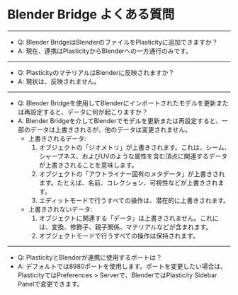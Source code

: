 # Blender Bridge よくある質問

----
- Q: Blender BridgeはBlenderのファイルをPlasticityに追加できますか？
- A: 現在、連携はPlasticityからBlenderへの一方通行のみです。
----
- Q: PlasticityのマテリアルはBlenderに反映されますか？
- A: 現状は、反映されません。
----
- Q: Blender Bridgeを使用してBlenderにインポートされたモデルを更新または再設定すると、データに何が起こりますか？
- A: Blender Bridgeを介してBlenderでモデルを更新または再設定すると、一部のデータは上書きされるが、他のデータは変更されません。
    - 上書きされるデータ:
        1. オブジェクトの「ジオメトリ」が上書きされます。これは、シーム、シャープネス、およびUVのような属性を含む頂点に関連するデータが上書きされることを意味します。
        2. オブジェクトの「アウトライナー固有のメタデータ」が上書きされます。たとえば、名前、コレクション、可視性などが上書きされます。
        3. エディットモードで行うすべての操作は、潜在的に上書きされます。
    - 上書きされないデータ:
        1. オブジェクトに関連する「データ」は上書きされません。これには、変換、修飾子、親子関係、マテリアルなどが含まれます。
        2. オブジェクトモードで行うすべての操作は保持されます。
----
- Q: PlasticityとBlenderが連携に使用するポートは？
- A: デフォルトでは8980ポートを使用します。ポートを変更したい場合は、PlasticityではPreferences > Serverで、BlenderではPlasticity Sidebar Panelで変更できます。









